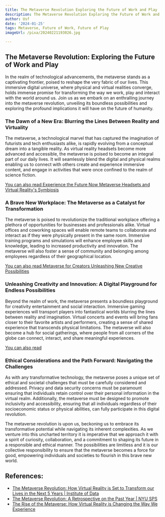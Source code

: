 ```yaml
---
title: The Metaverse Revolution Exploring the Future of Work and Play
description: The Metaverse Revolution Exploring the Future of Work and Play
author: Usf
date: '2024-01-25'
tags: Metaverse, Future of Work, Future of Play
imageUrl: /pixa/20240221193026.jpg

---
```

## The Metaverse Revolution: Exploring the Future of Work and Play


In the realm of  technological advancements, the metaverse stands as a captivating frontier, poised to reshape the very fabric of our lives. This immersive digital universe, where physical and virtual realities converge, holds immense promise for transforming the way we work, play and interact with the world  around us. Join us as we  embark  on an enthralling journey into the  metaverse revolution, unveiling its boundless possibilities and exploring the profound implications it  will have on the future  of humanity.


### The Dawn of a  New Era: Blurring  the Lines Between Reality and Virtuality


The metaverse, a technological marvel that has captured the imagination of  futurists  and tech enthusiasts alike, is rapidly evolving from a conceptual  dream into a  tangible reality. As virtual reality headsets become more advanced and accessible, the metaverse  is poised to become an integral part of our daily lives. It will seamlessly blend the digital and physical realms enabling us to connect with others create and experience immersive content, and engage in activities that were once confined to the  realm of science fiction.


[You can also read Experience the Future Now Metaverse Headsets and Virtual Reality's Symbiosis](Experience%20the%20Future%20Now%20Metaverse%20Headsets%20and%20Virtual%20Reality%27s%20Symbiosis)


### A Brave  New Workplace: The Metaverse as a Catalyst for Transformation


The metaverse  is poised to revolutionize the traditional workplace offering a plethora of opportunities for businesses  and  professionals alike. Virtual  offices and coworking spaces will  enable  remote teams to collaborate  and interact as if they  were physically present in the  same room. Immersive training programs and  simulations will enhance employee skills and knowledge, leading to increased productivity and innovation. The metaverse will also foster a sense of community and belonging among employees regardless of their geographical location.


[You can also read Metaverse  for Creators Unleashing New Creative Possibilities](Metaverse%20for%20Creators%20Unleashing%20New%20Creative%20Possibilities)


### Unleashing Creativity and Innovation: A Digital Playground for Endless Possibilities


Beyond the realm of work, the metaverse presents a boundless playground for creativity  entertainment and social interaction. Immersive gaming experiences will transport players into fantastical worlds blurring the lines between reality and imagination. Virtual concerts and events will bring fans closer to their favorite artists  and performers,  creating a sense of shared  experience  that transcends physical limitations. The  metaverse will also become a hub for social gatherings, where people  from all corners of the globe can connect,  interact, and  share meaningful experiences.


[You can also read ]()


### Ethical Considerations and the Path Forward: Navigating the Challenges


As with  any transformative technology, the metaverse poses a  unique set of ethical and societal challenges that must be carefully considered and addressed. Privacy and data  security concerns must  be paramount ensuring that individuals retain control over their personal  information in  the virtual realm. Additionally, the metaverse must be designed to promote inclusivity and accessibility, ensuring that all individuals regardless of  their socioeconomic status or physical abilities, can fully participate in  this  digital revolution.


The metaverse revolution is upon us, beckoning us to embrace its transformative potential  while navigating its inherent complexities. As we venture into  this uncharted territory it is imperative that we  approach it with a spirit of curiosity, collaboration, and a commitment to shaping its  future in a responsible and ethical  manner. The possibilities are limitless and it is our collective  responsibility to ensure that  the metaverse  becomes a force  for good,  empowering individuals and societies to flourish in this brave new world.

## References:
- [The Metaverse Revolution: How Virtual Reality is Set to Transform our Lives in the Next 5 Years | Institute of Data](https://www.institutedata.com/us/blog/the-metaverse-revolution/)
- [The Metaverse Revolution: A Retrospective on the Past Year | NYU SPS](https://www.sps.nyu.edu/homepage/emerging-technologies-collaborative/blog/2023/the-metaverse-revolution-a-retrospective-on-the-past-year.html)
- [The Rise of the Metaverse: How Virtual Reality is Changing the Way We Experience](https://www.linkedin.com/pulse/rise-metaverse-how-virtual-reality-changing-way-we-komal-fatima)
